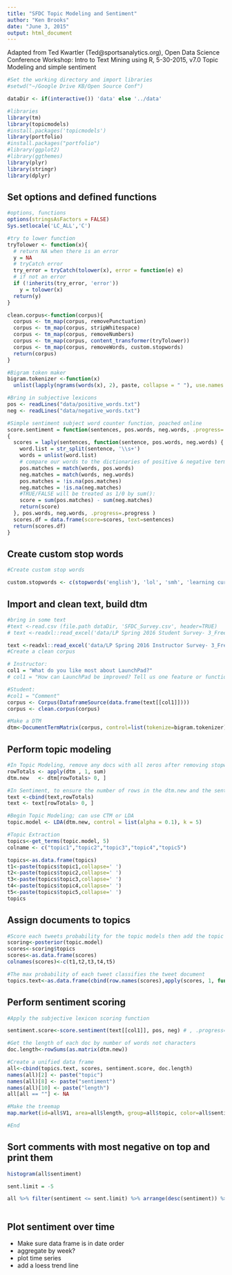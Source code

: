 ```yaml
---
title: "SFDC Topic Modeling and Sentiment"
author: "Ken Brooks"
date: "June 3, 2015"
output: html_document
---
```


Adapted from Ted Kwartler (Ted@sportsanalytics.org), Open Data Science Conference Workshop: Intro to Text Mining using R, 5-30-2015, v7.0 Topic Modeling and simple sentiment

```r
#Set the working directory and import libraries
#setwd("~/Google Drive KB/Open Source Conf")

dataDir <- if(interactive()) 'data' else '../data'

#libraries
library(tm)
library(topicmodels)
#install.packages('topicmodels')
library(portfolio) 
#install.packages("portfolio")
#library(ggplot2)
#library(ggthemes)
library(plyr)
library(stringr)
library(dplyr)
```


Set options and defined functions
---------------------------------

```r
#options, functions
options(stringsAsFactors = FALSE)
Sys.setlocale('LC_ALL','C')

#try to lower function
tryTolower <- function(x){
  # return NA when there is an error
  y = NA
  # tryCatch error
  try_error = tryCatch(tolower(x), error = function(e) e)
  # if not an error
  if (!inherits(try_error, 'error'))
    y = tolower(x)
  return(y)
}

clean.corpus<-function(corpus){
  corpus <- tm_map(corpus, removePunctuation)
  corpus <- tm_map(corpus, stripWhitespace)
  corpus <- tm_map(corpus, removeNumbers)
  corpus <- tm_map(corpus, content_transformer(tryTolower))
  corpus <- tm_map(corpus, removeWords, custom.stopwords)
  return(corpus)
}

#Bigram token maker
bigram.tokenizer <-function(x)
  unlist(lapply(ngrams(words(x), 2), paste, collapse = " "), use.names = FALSE)

#Bring in subjective lexicons
pos <- readLines("data/positive_words.txt")
neg <- readLines("data/negative_words.txt")

#Simple sentiment subject word counter function, poached online
score.sentiment = function(sentences, pos.words, neg.words, .progress='none')
{
  scores = laply(sentences, function(sentence, pos.words, neg.words) {
    word.list = str_split(sentence, '\\s+')
    words = unlist(word.list)
    # compare our words to the dictionaries of positive & negative terms
    pos.matches = match(words, pos.words)
    neg.matches = match(words, neg.words)
    pos.matches = !is.na(pos.matches)
    neg.matches = !is.na(neg.matches)
    #TRUE/FALSE will be treated as 1/0 by sum():
    score = sum(pos.matches) - sum(neg.matches)
    return(score)
  }, pos.words, neg.words, .progress=.progress )
  scores.df = data.frame(score=scores, text=sentences)
  return(scores.df)
}
```

Create custom stop words
------------------------

```r
#Create custom stop words

custom.stopwords <- c(stopwords('english'), 'lol', 'smh', 'learning curve', 'learning curves')

```

Import and clean text, build dtm
--------------------------------

```r

#bring in some text
#text <-read.csv (file.path dataDir, 'SFDC_Survey.csv', header=TRUE)
# text <-readxl::read_excel('data/LP Spring 2016 Student Survey- 3_Free Responses.xlsx')

text <-readxl::read_excel('data/LP Spring 2016 Instructor Survey- 3_Free Responses.xlsx')
#Create a clean corpus

# Instructor:
col1 = "What do you like most about LaunchPad?"
# col1 = "How can LaunchPad be improved? Tell us one feature or function that could be added or improved to make your experience of LaunchPad better."

#Student:
#col1 = "Comment"
corpus <- Corpus(DataframeSource(data.frame(text[[col1]])))
corpus <- clean.corpus(corpus)

#Make a DTM
dtm<-DocumentTermMatrix(corpus, control=list(tokenize=bigram.tokenizer))

```

Perform topic modeling
----------------------

```r

#In Topic Modeling, remove any docs with all zeros after removing stopwords
rowTotals <- apply(dtm , 1, sum) 
dtm.new   <- dtm[rowTotals> 0, ]

#In Sentiment, to ensure the number of rows in the dtm.new and the sentiment data frame equal
text <-cbind(text,rowTotals)
text <- text[rowTotals> 0, ]

#Begin Topic Modeling; can use CTM or LDA
topic.model <- LDA(dtm.new, control = list(alpha = 0.1), k = 5) 

#Topic Extraction
topics<-get_terms(topic.model, 5)
colname <- c("topic1","topic2","topic3","topic4","topic5")

topics<-as.data.frame(topics)
t1<-paste(topics$topic1,collapse=' ') 
t2<-paste(topics$topic2,collapse=' ') 
t3<-paste(topics$topic3,collapse=' ') 
t4<-paste(topics$topic4,collapse=' ') 
t5<-paste(topics$topic5,collapse=' ') 
topics

```

Assign documents to topics
--------------------------

```r

#Score each tweets probability for the topic models then add the topic words to the df as headers
scoring<-posterior(topic.model)
scores<-scoring$topics
scores<-as.data.frame(scores)
colnames(scores)<-c(t1,t2,t3,t4,t5)

#The max probability of each tweet classifies the tweet document
topics.text<-as.data.frame(cbind(row.names(scores),apply(scores, 1, function(x) names(scores)[which(x==max(x))]))) 

```

Perform sentiment scoring
-------------------------

```r

#Apply the subjective lexicon scoring function

sentiment.score<-score.sentiment(text[[col1]], pos, neg) # , .progress='text')

#Get the length of each doc by number of words not characters
doc.length<-rowSums(as.matrix(dtm.new))

#Create a unified data frame
all<-cbind(topics.text, scores, sentiment.score, doc.length)
names(all)[2] <- paste("topic")
names(all)[8] <- paste("sentiment")
names(all)[10] <- paste("length")
all[all == ""] <- NA

#Make the treemap
map.market(id=all$V1, area=all$length, group=all$topic, color=all$sentiment, main="Sentiment/Color, Length/Area, Group/Topic")

#End
```

Sort comments with most negative on top and print them
------------------------------------------------------

```r

histogram(all$sentiment)

sent.limit = -5

all %>% filter(sentiment <= sent.limit) %>% arrange(desc(sentiment)) %>% select(text) 
 
```


Plot sentiment over time
------------------------
* Make sure data frame is in date order
* aggregate by week?
* plot time series
* add a loess trend line
